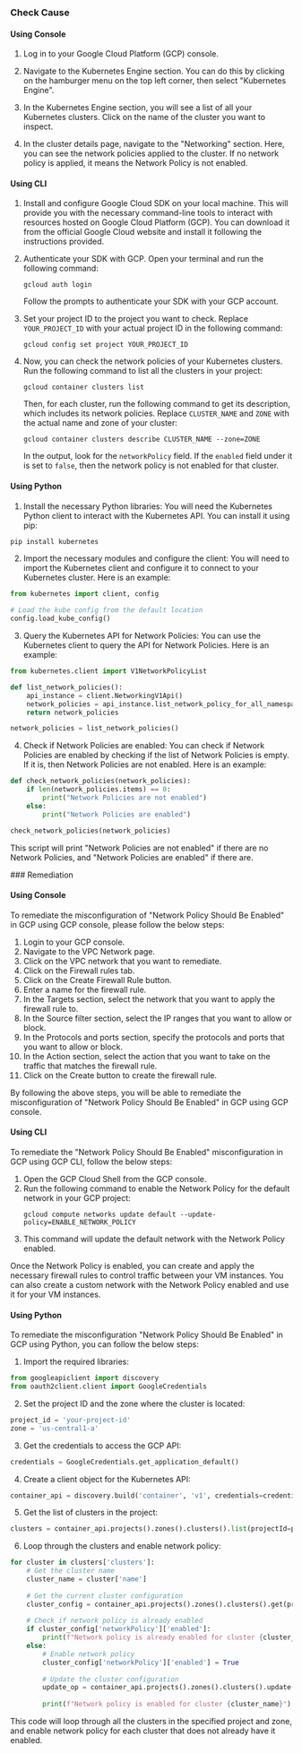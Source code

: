

<Tabs><Tab title='Cause'>
### Check Cause

#### Using Console

1. Log in to your Google Cloud Platform (GCP) console.

2. Navigate to the Kubernetes Engine section. You can do this by clicking on the hamburger menu on the top left corner, then select "Kubernetes Engine".

3. In the Kubernetes Engine section, you will see a list of all your Kubernetes clusters. Click on the name of the cluster you want to inspect.

4. In the cluster details page, navigate to the "Networking" section. Here, you can see the network policies applied to the cluster. If no network policy is applied, it means the Network Policy is not enabled.

#### Using CLI

1. Install and configure Google Cloud SDK on your local machine. This will provide you with the necessary command-line tools to interact with resources hosted on Google Cloud Platform (GCP). You can download it from the official Google Cloud website and install it following the instructions provided.

2. Authenticate your SDK with GCP. Open your terminal and run the following command:
   ```
   gcloud auth login
   ```
   Follow the prompts to authenticate your SDK with your GCP account.

3. Set your project ID to the project you want to check. Replace `YOUR_PROJECT_ID` with your actual project ID in the following command:
   ```
   gcloud config set project YOUR_PROJECT_ID
   ```

4. Now, you can check the network policies of your Kubernetes clusters. Run the following command to list all the clusters in your project:
   ```
   gcloud container clusters list
   ```
   Then, for each cluster, run the following command to get its description, which includes its network policies. Replace `CLUSTER_NAME` and `ZONE` with the actual name and zone of your cluster:
   ```
   gcloud container clusters describe CLUSTER_NAME --zone=ZONE
   ```
   In the output, look for the `networkPolicy` field. If the `enabled` field under it is set to `false`, then the network policy is not enabled for that cluster.

#### Using Python

1. Install the necessary Python libraries: You will need the Kubernetes Python client to interact with the Kubernetes API. You can install it using pip:

```python
pip install kubernetes
```

2. Import the necessary modules and configure the client: You will need to import the Kubernetes client and configure it to connect to your Kubernetes cluster. Here is an example:

```python
from kubernetes import client, config

# Load the kube config from the default location
config.load_kube_config()
```

3. Query the Kubernetes API for Network Policies: You can use the Kubernetes client to query the API for Network Policies. Here is an example:

```python
from kubernetes.client import V1NetworkPolicyList

def list_network_policies():
    api_instance = client.NetworkingV1Api()
    network_policies = api_instance.list_network_policy_for_all_namespaces()
    return network_policies

network_policies = list_network_policies()
```

4. Check if Network Policies are enabled: You can check if Network Policies are enabled by checking if the list of Network Policies is empty. If it is, then Network Policies are not enabled. Here is an example:

```python
def check_network_policies(network_policies):
    if len(network_policies.items) == 0:
        print("Network Policies are not enabled")
    else:
        print("Network Policies are enabled")

check_network_policies(network_policies)
```

This script will print "Network Policies are not enabled" if there are no Network Policies, and "Network Policies are enabled" if there are.

</Tab>

<Tab title='Remediation'>
### Remediation

#### Using Console

To remediate the misconfiguration of "Network Policy Should Be Enabled" in GCP using GCP console, please follow the below steps:

1. Login to your GCP console.
2. Navigate to the VPC Network page.
3. Click on the VPC network that you want to remediate.
4. Click on the Firewall rules tab.
5. Click on the Create Firewall Rule button.
6. Enter a name for the firewall rule.
7. In the Targets section, select the network that you want to apply the firewall rule to.
8. In the Source filter section, select the IP ranges that you want to allow or block.
9. In the Protocols and ports section, specify the protocols and ports that you want to allow or block.
10. In the Action section, select the action that you want to take on the traffic that matches the firewall rule.
11. Click on the Create button to create the firewall rule.

By following the above steps, you will be able to remediate the misconfiguration of "Network Policy Should Be Enabled" in GCP using GCP console.

#### Using CLI

To remediate the "Network Policy Should Be Enabled" misconfiguration in GCP using GCP CLI, follow the below steps:

1. Open the GCP Cloud Shell from the GCP console.
2. Run the following command to enable the Network Policy for the default network in your GCP project:
   ```
   gcloud compute networks update default --update-policy=ENABLE_NETWORK_POLICY
   ```
3. This command will update the default network with the Network Policy enabled.

Once the Network Policy is enabled, you can create and apply the necessary firewall rules to control traffic between your VM instances. You can also create a custom network with the Network Policy enabled and use it for your VM instances.

#### Using Python

To remediate the misconfiguration "Network Policy Should Be Enabled" in GCP using Python, you can follow the below steps:

1. Import the required libraries:

```python
from googleapiclient import discovery
from oauth2client.client import GoogleCredentials
```

2. Set the project ID and the zone where the cluster is located:

```python
project_id = 'your-project-id'
zone = 'us-central1-a'
```

3. Get the credentials to access the GCP API:

```python
credentials = GoogleCredentials.get_application_default()
```

4. Create a client object for the Kubernetes API:

```python
container_api = discovery.build('container', 'v1', credentials=credentials)
```

5. Get the list of clusters in the project:

```python
clusters = container_api.projects().zones().clusters().list(projectId=project_id, zone=zone).execute()
```

6. Loop through the clusters and enable network policy:

```python
for cluster in clusters['clusters']:
    # Get the cluster name
    cluster_name = cluster['name']
    
    # Get the current cluster configuration
    cluster_config = container_api.projects().zones().clusters().get(projectId=project_id, zone=zone, clusterId=cluster_name).execute()
    
    # Check if network policy is already enabled
    if cluster_config['networkPolicy']['enabled']:
        print(f"Network policy is already enabled for cluster {cluster_name}")
    else:
        # Enable network policy
        cluster_config['networkPolicy']['enabled'] = True
        
        # Update the cluster configuration
        update_op = container_api.projects().zones().clusters().update(projectId=project_id, zone=zone, clusterId=cluster_name, body=cluster_config).execute()
        
        print(f"Network policy is enabled for cluster {cluster_name}")
```

This code will loop through all the clusters in the specified project and zone, and enable network policy for each cluster that does not already have it enabled.


</Tab>
</Tabs>